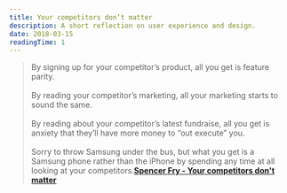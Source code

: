 ```yaml
---
title: Your competitors don’t matter
description: A short reflection on user experience and design.
date: 2018-03-15
readingTime: 1
---
```


>By signing up for your competitor’s product, all you get is feature parity.
<br /><br />
By reading your competitor’s marketing, all your marketing starts to sound the same.
<br /><br />
By reading about your competitor’s latest fundraise, all you get is anxiety that they’ll have more money to “out execute” you.
<br /><br />
Sorry to throw Samsung under the bus, but what you get is a Samsung phone rather than the iPhone by spending any time at all looking at your competitors.**[Spencer Fry - Your competitors don't matter](http://www.spencerfry.com/your-competitors-don-t-matter)**